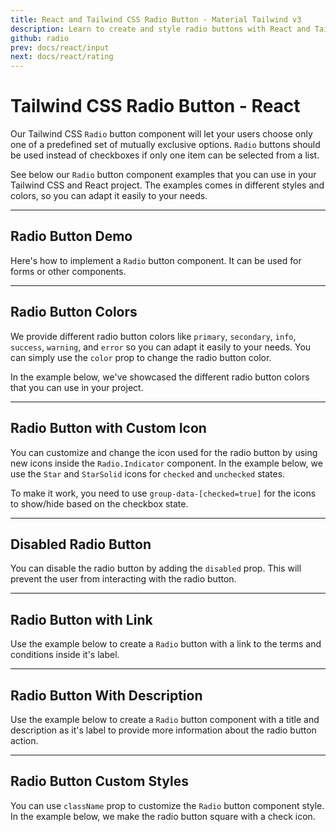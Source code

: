 ```yaml
---
title: React and Tailwind CSS Radio Button - Material Tailwind v3
description: Learn to create and style radio buttons with React and Tailwind CSS in Material Tailwind v3. Improve form usability with clear and intuitive designs.
github: radio
prev: docs/react/input
next: docs/react/rating
---
```


# Tailwind CSS Radio Button - React

Our Tailwind CSS `Radio` button component will let your users choose only one of a predefined set of mutually exclusive options. `Radio` buttons should be used instead of checkboxes if only one item can be selected from a list.

See below our `Radio` button component examples that you can use in your Tailwind CSS and React project. The examples comes in different styles and colors, so you can adapt it easily to your needs.

---

## Radio Button Demo

Here's how to implement a `Radio` button component. It can be used for forms or other components.

<PreviewWithCode relativePath="radio/radio-demo.tsx" language="react" />

---

## Radio Button Colors

We provide different radio button colors like `primary`, `secondary`, `info`, `success`, `warning`, and `error` so you can adapt it easily to your needs. You can simply use the `color` prop to change the radio button color.

In the example below, we've showcased the different radio button colors that you can use in your project.

<PreviewWithCode relativePath="radio/radio-colors.tsx" language="react" />

---

## Radio Button with Custom Icon

You can customize and change the icon used for the radio button by using new icons inside the `Radio.Indicator` component. In the example below, we use the `Star` and `StarSolid` icons for `checked` and `unchecked` states.

To make it work, you need to use `group-data-[checked=true]` for the icons to show/hide based on the checkbox state.

<PreviewWithCode relativePath="radio/radio-with-custom-icon.tsx" language="react" />

---

## Disabled Radio Button

You can disable the radio button by adding the `disabled` prop. This will prevent the user from interacting with the radio button.

<PreviewWithCode relativePath="radio/disabled-radio.tsx" language="react" />

---

## Radio Button with Link

Use the example below to create a `Radio` button with a link to the terms and conditions inside it's label.

<PreviewWithCode relativePath="radio/radio-with-link.tsx" language="react" />

---

## Radio Button With Description

Use the example below to create a `Radio` button component with a title and description as it's label to provide more information about the radio button action.

<PreviewWithCode relativePath="radio/radio-with-description.tsx" language="react" />

---

## Radio Button Custom Styles

You can use `className` prop to customize the `Radio` button component style. In the example below, we make the radio button square with a check icon.

<PreviewWithCode relativePath="radio/custom-radio.tsx" language="react" />